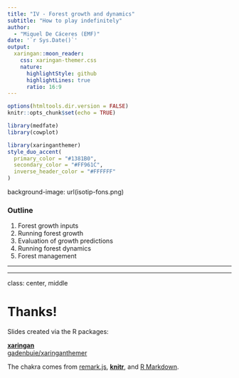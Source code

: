 ```yaml
---
title: "IV - Forest growth and dynamics"
subtitle: "How to play indefinitely"  
author: 
  - "Miquel De Cáceres (EMF)"
date: '`r Sys.Date()`'
output:
  xaringan::moon_reader:
    css: xaringan-themer.css
    nature:
      highlightStyle: github
      highlightLines: true
      ratio: 16:9
---
```



```r
options(htmltools.dir.version = FALSE)
knitr::opts_chunk$set(echo = TRUE)
```


```r
library(medfate)
library(cowplot)
```


```r
library(xaringanthemer)
style_duo_accent(
  primary_color = "#1381B0",
  secondary_color = "#FF961C",
  inverse_header_color = "#FFFFFF"
)
```



background-image: url(isotip-fons.png)

### Outline

  1. Forest growth inputs
  2. Running forest growth
  3. Evaluation of growth predictions
  4. Running forest dynamics
  5. Forest management

  
---

---
class: center, middle

# Thanks!

Slides created via the R packages:

[**xaringan**](https://github.com/yihui/xaringan)<br>
[gadenbuie/xaringanthemer](https://github.com/gadenbuie/xaringanthemer)

The chakra comes from [remark.js](https://remarkjs.com), [**knitr**](http://yihui.name/knitr), and [R Markdown](https://rmarkdown.rstudio.com).
